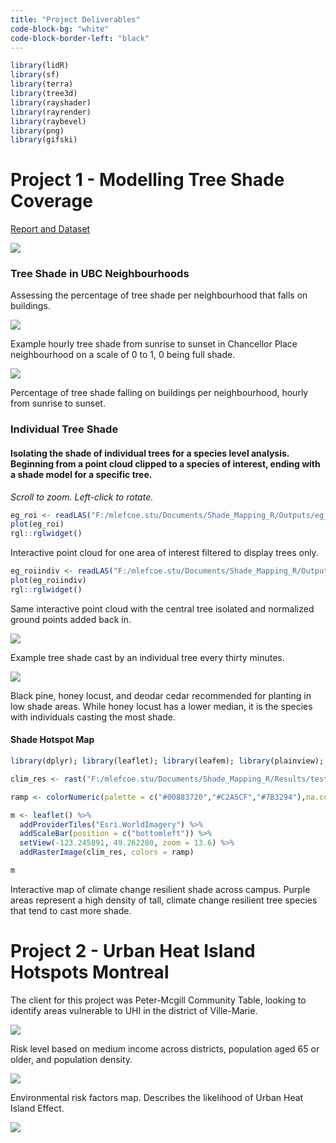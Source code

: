 ```yaml
---
title: "Project Deliverables"
code-block-bg: "white"
code-block-border-left: "black"
---
```


```r
library(lidR)
library(sf)
library(terra)
library(tree3d)
library(rayshader)
library(rayrender)
library(raybevel)
library(png)
library(gifski)
```

# Project 1 - Modelling Tree Shade Coverage

[Report and Dataset](https://borealisdata.ca/dataset.xhtml?persistentId=doi:10.5683/SP3/HQZYIK)

![](images/tree_render.png)

### Tree Shade in UBC Neighbourhoods

Assessing the percentage of tree shade per neighbourhood that falls on buildings.

::: {.content-visible when-format="html"}
![](https://media4.giphy.com/media/v1.Y2lkPTc5MGI3NjExMHhkc3kxb3VtdG5lcW9xYWVoaWFqbHc2MmhjdmxsdzJzZmVnc3FvZSZlcD12MV9pbnRlcm5hbF9naWZfYnlfaWQmY3Q9Zw/xaE3XXdeeLoLcssRe3/giphy.gif)

Example hourly tree shade from sunrise to sunset in Chancellor Place neighbourhood on a scale of 0 to 1, 0 being full shade.
:::

![](images/clipboard-1625701164.png)

Percentage of tree shade falling on buildings per neighbourhood, hourly from sunrise to sunset.

### Individual Tree Shade

#### Isolating the shade of individual trees for a species level analysis. Beginning from a point cloud clipped to a species of interest, ending with a shade model for a specific tree.

*Scroll to zoom. Left-click to rotate.*

```r
eg_roi <- readLAS("F:/mlefcoe.stu/Documents/Shade_Mapping_R/Outputs/eg_roi.las") 
plot(eg_roi)  
rgl::rglwidget()
```

Interactive point cloud for one area of interest filtered to display trees only.

```r
eg_roiindiv <- readLAS("F:/mlefcoe.stu/Documents/Shade_Mapping_R/Outputs/eg_roi_indiv.las") 
plot(eg_roiindiv)  
rgl::rglwidget()
```

Same interactive point cloud with the central tree isolated and normalized ground points added back in.

![](https://media0.giphy.com/media/v1.Y2lkPTc5MGI3NjExNG41ZnI2bmt1Nmk5emV3bG1ydnVjdXEyeGxpaHA3bzc2bTVtb2hoZyZlcD12MV9pbnRlcm5hbF9naWZfYnlfaWQmY3Q9Zw/46gE1BJq280xJBrGsW/giphy.gif)

Example tree shade cast by an individual tree every thirty minutes.

![](images/clipboard-1312977114.png)

Black pine, honey locust, and deodar cedar recommended for planting in low shade areas. While honey locust has a lower median, it is the species with individuals casting the most shade.

#### Shade Hotspot Map

```r
library(dplyr); library(leaflet); library(leafem); library(plainview); library(mapview); library(terra)

clim_res <- rast("F:/mlefcoe.stu/Documents/Shade_Mapping_R/Results/test_result_ag.tif")

ramp <- colorNumeric(palette = c("#00883720","#C2A5CF","#7B3294"),na.color = "#00000000", domain = 1:100, alpha = TRUE)

m <- leaflet() %>%
  addProviderTiles("Esri.WorldImagery") %>%
  addScaleBar(position = c("bottomleft")) %>%
  setView(-123.245891, 49.262280, zoom = 13.6) %>% 
  addRasterImage(clim_res, colors = ramp)
```

```r
m
```

Interactive map of climate change resilient shade across campus. Purple areas represent a high density of tall, climate change resilient tree species that tend to cast more shade.

# Project 2 - Urban Heat Island Hotspots Montreal

The client for this project was Peter-Mcgill Community Table, looking to identify areas vulnerable to UHI in the district of Ville-Marie.

![](images/clipboard-3181373758.png)

Risk level based on medium income across districts, population aged 65 or older, and population density.

![](images/clipboard-473975278.png)

Environmental risk factors map. Describes the likelihood of Urban Heat Island Effect.

![](images/clipboard-3391112033.png)

# 
